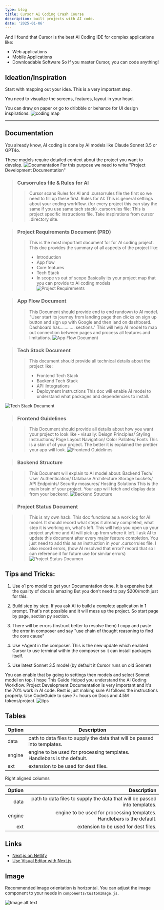 ```yaml
---
type: blog
title: Cursor AI Coding Crash Course
description: built projects with AI code.
date: '2025-01-06'
---
```

And I found that Cursor is the best AI Coding IDE for complex applications like:
- Web applications
- Mobile Applications
- Downloadable Software
So If you master Cursor, you can code anything!


##  Ideation/Inspiration

Start with mapping out your idea. This is a very important step. 

You need to visualize the screens, features, layout in your head.

You can draw on paper or go to dribbble or behance for UI design inspirations.
![coding map](/public/images/c01.jpg "Image corsur")
***

## Documentation

You already know, AI coding is done by AI models like Claude Sonnet 3.5 or GPT4o. 

These models require detailed context about the project you want to develop. 
![Documentation](/public/images/docm.jpg "Image corsur")
For this purpose we need to write "Project Development Documentation"
> ### Cursorrules file & Rules for AI
> > Cursor scans Rules for AI and .cursorrules file the first so we need to fill up these first. 
> > Rules for AI: This is general settings about your coding workflow. (for every project this can stay the same if you use same tach stack)
> > .cursorrules file: This is project specific instructions file. Take inspirations from cursor .directory site.

> ### Project Requirements Document (PRD)
> > This is the most important document for for AI coding project.
> > This doc provides the summary of all aspects of the project like:
> > *  Introduction
> > *  App flow
> > *  Core features
> > *  Tech Stack
> > * In scope vs out of scope
> > Basically its your project map that you can provide to AI coding models
![Project Requirements](/public/images/proj.jpg "Image corsur")

> ### App Flow Document
> > This Document should provide end to end rundown to AI model.
> > "User start its journey from landing page then clicks on sign up button and sign up with Google and then land on dashboard. Dashboard has............ sections."
> > This will help AI model to map out connection between pages and process all features and limitations.
![App Flow Document](/public/images/appf.jpg "Image corsur")

> ### Tech Stack Document
> > This document should provide all technical details about the project like:
> > * Frontend Tech Stack
> > * Backend Tech Stack
> > * API iIntegrations
> > * Deployment Instructions
> > This doc will enable AI model to understand what packages and dependencies to install.

![Tech Stack Document](/public/images/teck.jpg "Image corsur")

> ### Frontend Guidelines

> > This Document should provide all details about how you want your project to look like - visually:
> >  Deisgn Principles/ Styling Instructions/ Page Layout
> >  Navigation/ Color Pallates/ Fonts
> > This is a skin of of your project. The better it is explained the prettier your app will look.
![Frontend Guidelines](/public/images/front.jpg "Image corsur")

> ### Backend Structure

> > This Document will explain to AI model about:
> >  Backend Tech/ User Authentication/ Database Architecture
> >  Storage buckets/ API Endpoints/ Security measures/ Hosting Solutions
> > This is the main brain of your project. Your app will fetch and display data from your backend.
![Backend Structure](/public/images/back.jpg "Image corsur")

> ### Project Status Document

> > This is my own hack. This doc functions as a work log for AI model. 
> > It should record what steps it already completed, what step it is working on, what's left. 
> > This will help you open up your project anytime and AI will pick up from where it left.
> > I ask AI to update this document after every major feature completion. 
> > You just need to add this as an instruction in your .cursorrules file.
> > I also record errors, (how AI resolved that error? record that so I can reference it for future use for similar errors)
![Project Status Documen](/public/images/prosd.jpg "Image corsur")

## Tips and Tricks:

1. Use o1 pro model to get your Documentation done. It is expensive but the quality of docs is amazing
  But you don't need to pay $200/moth just for this.

2. Build step by step. 
  If you ask AI to build a complete application in 1 prompt. That's not possible and it will mess up the project. 
So start page by page, section py section. 

3. There will be errors (Instruct better to resolve them)
  I copy and paste the error in composer and say "use chain of thought reasoning to find the core cause" 

4. Use *Agent in the composer. 
  This is the new update which enabled Cursor to use terminal within the composer so it can install packages itself. 

5. Use latest Sonnet 3.5 model (by default it Cursor runs on old Sonnet)

  You can enable that by going to settings then models and select Sonnet model on top.
I hope This Guide Helped you understand the AI Coding Workflow.
Project Development Documentation is very important and it's the 70% work in AI code. 
Rest is just making sure AI follows the instructions properly.
Use CodeGuide to save 7+ hours on Docs and 4.5M tokens/project.
![tips](/public/images/tips.jpg "Image corsur")





## Tables

| Option | Description                                                               |
| ------ | ------------------------------------------------------------------------- |
| data   | path to data files to supply the data that will be passed into templates. |
| engine | engine to be used for processing templates. Handlebars is the default.    |
| ext    | extension to be used for dest files.                                      |

Right aligned columns

| Option |                                                               Description |
| -----: | ------------------------------------------------------------------------: |
|   data | path to data files to supply the data that will be passed into templates. |
| engine |    engine to be used for processing templates. Handlebars is the default. |
|    ext |                                      extension to be used for dest files. |

## Links

*   [Next.js on Netlify](https://docs.netlify.com/frameworks/next-js/overview/)
*   [Use Visual Editor with Next.js](https://docs.netlify.com/visual-editor/frameworks/next/)

## Image

Recommended image orientation is horizontal. You can adjust the image component to your needs in `components/CustomImage.js`.

![Image alt text](/images/random-image.jpeg "Image Title")
